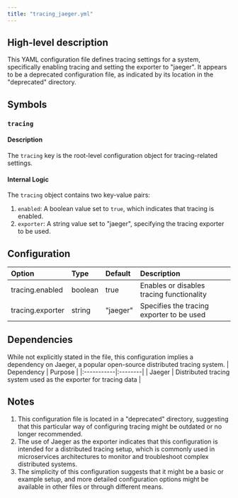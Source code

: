 ```yaml
---
title: "tracing_jaeger.yml"
---
```


## High-level description
This YAML configuration file defines tracing settings for a system, specifically enabling tracing and setting the exporter to "jaeger". It appears to be a deprecated configuration file, as indicated by its location in the "deprecated" directory.

## Symbols

### `tracing`
#### Description
The `tracing` key is the root-level configuration object for tracing-related settings.

#### Internal Logic
The `tracing` object contains two key-value pairs:
1. `enabled`: A boolean value set to `true`, which indicates that tracing is enabled.
2. `exporter`: A string value set to "jaeger", specifying the tracing exporter to be used.

## Configuration
| Option | Type | Default | Description |
|:-------|:-----|:--------|:------------|
| tracing.enabled | boolean | true | Enables or disables tracing functionality |
| tracing.exporter | string | "jaeger" | Specifies the tracing exporter to be used |

## Dependencies
While not explicitly stated in the file, this configuration implies a dependency on Jaeger, a popular open-source distributed tracing system.
| Dependency | Purpose |
|:-----------|:--------|
| Jaeger | Distributed tracing system used as the exporter for tracing data |

## Notes
1. This configuration file is located in a "deprecated" directory, suggesting that this particular way of configuring tracing might be outdated or no longer recommended.
2. The use of Jaeger as the exporter indicates that this configuration is intended for a distributed tracing setup, which is commonly used in microservices architectures to monitor and troubleshoot complex distributed systems.
3. The simplicity of this configuration suggests that it might be a basic or example setup, and more detailed configuration options might be available in other files or through different means.
